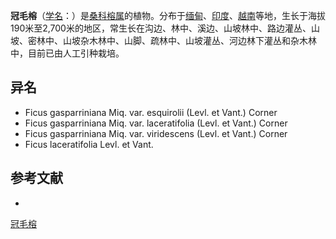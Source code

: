 {{Speciesbox
| name = 冠毛榕
| status = 
| status_system = 
| image =
| genus = Ficus
| species = gasparriniana
| authority = Miq.
* 冠毛榕 ''F. g.'' var. ''gasparriniana''
* [[菱叶冠毛榕|菱叶冠毛榕]] ''F. g.'' var. ''laceratifolia''
* [[绿叶冠毛榕|绿叶冠毛榕]] ''F. g.'' var. ''viridescens''
* [[长叶冠毛榕|长叶冠毛榕]] ''F. g.'' var. ''esquirolii''
}}

'''冠毛榕'''（[[学名|学名]]：{{lang|la|''Ficus gasparriniana''}}）是[[桑科|桑科]][[榕属|榕属]]的植物。分布于[[缅甸|缅甸]]、[[印度|印度]]、[[越南|越南]]等地，生长于海拔190米至2,700米的地区，常生长在沟边、林中、溪边、山坡林中、路边灌丛、山坡、密林中、山坡杂木林中、山脚、疏林中、山坡灌丛、河边林下灌丛和杂木林中，目前已由人工引种栽培。

== 异名 ==
* Ficus gasparriniana Miq. var. esquirolii (Levl. et Vant.) Corner
* Ficus gasparriniana Miq. var. laceratifolia (Levl. et Vant.) Corner
* Ficus gasparriniana Miq. var. viridescens (Levl. et Vant.) Corner
* Ficus laceratifolia Levl. et Vant.

== 参考文献 ==
<div class="references-small">
* {{cite web| url =http://www.bioinfo.cn/db05/KmzwSpecies.php?action=view&id=13590| title =冠毛榕（原变种）| work =《中国高等植物数据库全库》| publisher =中国科学院微生物研究所| author =昆明植物研究所| accessdate =2009-02-24| deadurl =yes| archiveurl =https://web.archive.org/web/20160305042101/http://www.bioinfo.cn/db05/KmzwSpecies.php?action=view&id=13590| archivedate =2016-03-05}}
</div>
{{Taxonbar|from=Q10895144}}

[[Category:榕属|冠毛榕]]


{{植物小作品}}